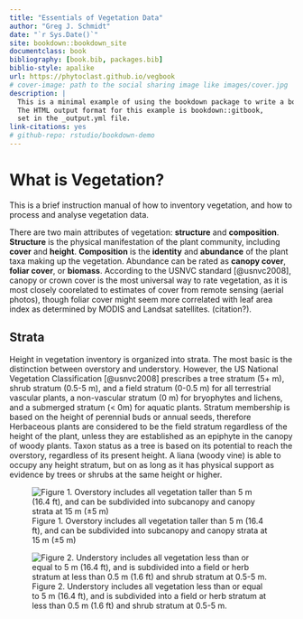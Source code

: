 ```yaml
--- 
title: "Essentials of Vegetation Data"
author: "Greg J. Schmidt"
date: "`r Sys.Date()`"
site: bookdown::bookdown_site
documentclass: book
bibliography: [book.bib, packages.bib]
biblio-style: apalike
url: https://phytoclast.github.io/vegbook
# cover-image: path to the social sharing image like images/cover.jpg
description: |
  This is a minimal example of using the bookdown package to write a book.
  The HTML output format for this example is bookdown::gitbook,
  set in the _output.yml file.
link-citations: yes
# github-repo: rstudio/bookdown-demo
---
```


# What is Vegetation?

This is a brief instruction manual of how to inventory vegetation, and how to process and analyse vegetation data. 

There are two main attributes of vegetation: **structure** and **composition**. **Structure** is the physical manifestation of the plant community, including **cover** and **height**. **Composition** is the **identity** and **abundance** of the plant taxa making up the vegetation. Abundance can be rated as **canopy cover**, **foliar cover**, or **biomass**. According to the USNVC standard [@usnvc2008], canopy or crown cover is the most universal way to rate vegetation, as it is most closely coorelated to estimates of cover from remote sensing (aerial photos), though foliar cover might seem more correlated with leaf area index as determined by MODIS and Landsat satellites. (citation?).


## Strata

Height in vegetation inventory is organized into strata. The most basic is the distinction between overstory and understory. However, the US National Vegetation Classification [@usnvc2008] prescribes a tree stratum (5+ m), shrub stratum (0.5-5 m), and a field stratum (0-0.5 m) for all terrestrial vascular plants, a non-vascular stratum (0 m) for bryophytes and lichens, and a submerged stratum (< 0m) for aquatic plants. Stratum membership is based on the height of perennial buds or annual seeds, therefore Herbaceous plants are considered to be the field stratum regardless of the height of the plant, unless they are established as an epiphyte in the canopy of woody plants. Taxon status as a tree is based on its potential to reach the overstory, regardless of its present height. A liana (woody vine) is able to occupy any height stratum, but on as long as it has physical support as evidence by trees or shrubs at the same height or higher.

![Figure 1. Overstory includes all vegetation taller than 5 m (16.4 ft), and can be subdivided into subcanopy and canopy strata at 15 m (±5 m)](static-figures/overstory.png)


![Figure 2. Understory includes all vegetation less than or equal to 5 m (16.4 ft), and is subdivided into a field or herb stratum at less than 0.5 m (1.6 ft) and shrub stratum at 0.5-5 m.](static-figures/understory.png)
